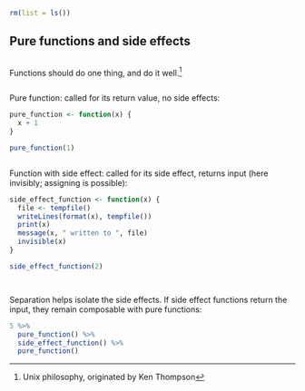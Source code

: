 ```r
rm(list = ls())
```


## Pure functions and side effects

<!-- Setup 34-function-purity.R -->
```r

```

Functions should do one thing, and do it well.^[Unix philosophy, originated by Ken Thompson]

<!-- Functions should do one thing, and do it well. -->
```r

```

Pure function: called for its return value, no side effects:

<!-- Pure function: called for its return value, no side effects! -->
```r
pure_function <- function(x) {
  x + 1
}

pure_function(1)
```

<!-- Function with side effect: called for its side effect, returns input -->
```r

```

Function with side effect: called for its side effect, returns input (here invisibly; assigning is possible):

<!-- invisibly (=no changes to return value). -->
```r
side_effect_function <- function(x) {
  file <- tempfile()
  writeLines(format(x), tempfile())
  print(x)
  message(x, " written to ", file)
  invisible(x)
}

side_effect_function(2)
```

<!-- Separation helps isolate the side effects. -->
```r

```


<!-- If side effect functions return the, they remain composable with -->
```r

```

Separation helps isolate the side effects. 
If side effect functions return the input, they remain composable with pure functions:

<!-- pure functions. -->
```r
5 %>%
  pure_function() %>%
  side_effect_function() %>%
  pure_function()
```
